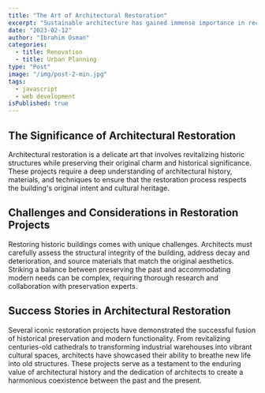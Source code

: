 ```yaml
---
title: "The Art of Architectural Restoration"
excerpt: "Sustainable architecture has gained immense importance in recent years due to environmental concerns."
date: "2023-02-12"
author: "Ibrahim Osman"
categories:
  - title: Renovation
  - title: Urban Planning
type: "Post"
image: "/img/post-2-min.jpg"
tags:
  - javascript
  - web development
isPublished: true
---
```


## The Significance of Architectural Restoration

Architectural restoration is a delicate art that involves revitalizing historic structures while preserving their original charm and historical significance. These projects require a deep understanding of architectural history, materials, and techniques to ensure that the restoration process respects the building's original intent and cultural heritage.

## Challenges and Considerations in Restoration Projects

Restoring historic buildings comes with unique challenges. Architects must carefully assess the structural integrity of the building, address decay and deterioration, and source materials that match the original aesthetics. Striking a balance between preserving the past and accommodating modern needs can be complex, requiring thorough research and collaboration with preservation experts.

## Success Stories in Architectural Restoration

Several iconic restoration projects have demonstrated the successful fusion of historical preservation and modern functionality. From revitalizing centuries-old cathedrals to transforming industrial warehouses into vibrant cultural spaces, architects have showcased their ability to breathe new life into old structures. These projects serve as a testament to the enduring value of architectural history and the dedication of architects to create a harmonious coexistence between the past and the present.
